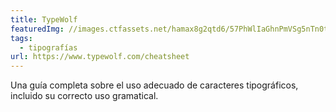 ```yaml
---
title: TypeWolf
featuredImg: //images.ctfassets.net/hamax8g2qtd6/57PhWlIaGhnPmVSg5nTn0t/754408ed0ac61d597bd2b9fc93669347/typewolf-og.png
tags:
  - tipografías
url: https://www.typewolf.com/cheatsheet
---
```


Una guía completa sobre el uso adecuado de caracteres tipográficos, incluido su correcto uso gramatical.
